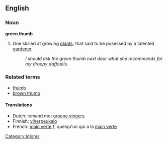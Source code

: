 ==English==

===Noun===
'''green thumb'''

# One skilled at growing [[plant]]s; that said to be posessed by a talented [[garden]]er
#:''I should ask the green thumb next door what she recommends for my droopy daffodils.''

===Related terms===
*[[thumb]]
*[[brown thumb]]

====Translations====
*Dutch: iemand met [[groene vingers]]
*Finnish: [[viherpeukalo]]
*French: [[main verte]] ''f'', quelqu'un qui a la [[main verte]]

[[Category:Idioms]]